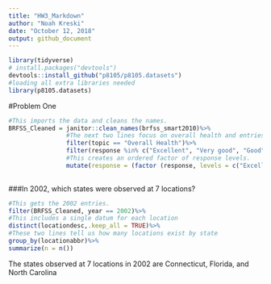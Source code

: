 ```yaml
---
title: "HW3_Markdown"
author: "Noah Kreski"
date: "October 12, 2018"
output: github_document
---
```

``` r
library(tidyverse)
# install.packages("devtools")
devtools::install_github("p8105/p8105.datasets")
#loading all extra libraries needed
library(p8105.datasets)
```

#Problem One

```r
#This imports the data and cleans the names.
BRFSS_Cleaned = janitor::clean_names(brfss_smart2010)%>%
                #The next two lines focus on overall health and entries with one of five relevant response levels.
                filter(topic == "Overall Health")%>%
                filter(response %in% c("Excellent", "Very good", "Good", "Fair", "Poor"))%>%
                #This creates an ordered factor of response levels.
                mutate(response = (factor (response, levels = c("Excellent", "Very good", "Good", "Fair", "Poor"))))
                
```

###In 2002, which states were observed at 7 locations?

```r
#This gets the 2002 entries.
filter(BRFSS_Cleaned, year == 2002)%>%
#This includes a single datum for each location
distinct(locationdesc,.keep_all = TRUE)%>%
#These two lines tell us how many locations exist by state
group_by(locationabbr)%>%
summarize(n = n())
```

The states observed at 7 locations in 2002 are Connecticut, Florida, and North Carolina